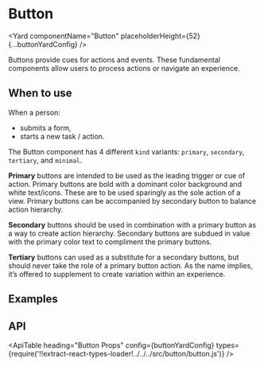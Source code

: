 <!--
Copyright (c) 2018-2020 Uber Technologies, Inc.

This source code is licensed under the MIT license found in the
LICENSE file in the root directory of this source tree.
-->





<SEO
  description="Buttons provide cues for actions and events. These fundamental components allow users to process actions or navigate an experience."
  keywords="button, react button, react cta, react call to action"
/>


# Button

<Yard componentName="Button" placeholderHeight={52} {...buttonYardConfig} />

Buttons provide cues for actions and events. These fundamental components allow users to process actions or navigate an experience.

## When to use

When a person:

- submits a form,
- starts a new task / action.

The Button component has 4 different `kind` variants: `primary`, `secondary`, `tertiary`, and `minimal`.

**Primary** buttons are intended to be used as the leading trigger or cue of action. Primary buttons are
bold with a dominant color background and white text/icons. These are to be used sparingly as the
sole action of a view. Primary buttons can be accompanied by secondary button to balance action hierarchy.

**Secondary** buttons should be used in combination with a primary button as a way to create action hierarchy.
Secondary buttons are subdued in value with the primary color text to compliment the primary buttons.

**Tertiary** buttons can used as a substitute for a secondary buttons, but should never take the role of a
primary button action. As the name implies, it’s offered to supplement to create variation within an experience.

## Examples

<Example title="Basic usage" path="button/basic.js">
  <BasicButton />
</Example>

<Example title="Kinds" path="button/kinds.js">
  <Kinds />
</Example>

<Example title="States" path="button/states.js">
  <States />
</Example>

<Example title="Sizes" path="button/sizes.js">
  <Sizes />
</Example>

<Example title="Shapes" path="button/shapes.js">
  <Shapes />
</Example>

<Example title="Adding enhancers" path="button/with-enhancers.js">
  <WithEnhancer />
</Example>

<Example title="As a dropdown" path="button/dropdown.js">
  <Dropdown />
</Example>

<Example title="As an anchor" path="button/as-an-anchor.js">
  <ButtonAsAnAnchor />
</Example>

## API

<ApiTable
  heading="Button Props"
  config={buttonYardConfig}
  types={require('!!extract-react-types-loader!../../../src/button/button.js')}
/>

<Exports
  component={ButtonExports}
  title="Button exports"
  path="baseui/button"
/>
